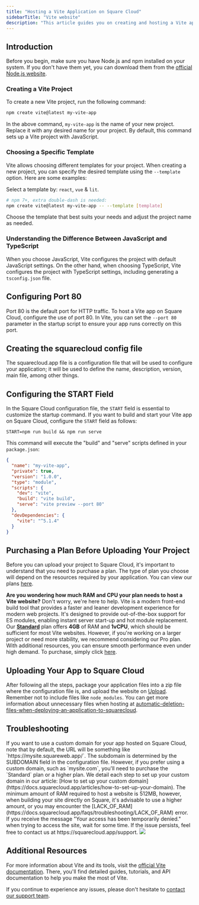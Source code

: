 ```yaml
---
title: "Hosting a Vite Application on Square Cloud"
sidebarTitle: "Vite website"
description: "This article guides you on creating and hosting a Vite app on Square Cloud"
---
```


## Introduction

Before you begin, make sure you have Node.js and npm installed on your system. If you don't have them yet, you can download them from the [official Node.js website](https://nodejs.org/).

### Creating a Vite Project

To create a new Vite project, run the following command:

```bash
npm create vite@latest my-vite-app
```

In the above command, `my-vite-app` is the name of your new project. Replace it with any desired name for your project. By default, this command sets up a Vite project with JavaScript.

### Choosing a Specific Template

Vite allows choosing different templates for your project. When creating a new project, you can specify the desired template using the `--template` option. Here are some examples:

Select a template by: `react`, `vue` & `lit`.
```bash
# npm 7+, extra double-dash is needed:
npm create vite@latest my-vite-app -- --template [template]
```

Choose the template that best suits your needs and adjust the project name as needed.

### Understanding the Difference Between JavaScript and TypeScript

When you choose JavaScript, Vite configures the project with default JavaScript settings. On the other hand, when choosing TypeScript, Vite configures the project with TypeScript settings, including generating a `tsconfig.json` file.

## Configuring Port 80

Port 80 is the default port for HTTP traffic. To host a Vite app on Square Cloud, configure the use of port 80. In Vite, you can set the `--port 80` parameter in the startup script to ensure your app runs correctly on this port.

## Creating the squarecloud config file

<Card title="Learn about: how to make the configuration file for Square Cloud." icon="link" href="https://docs.squarecloud.app/getting-started/config-file">
The squarecloud.app file is a configuration file that will be used to configure your application; it will be used to define the name, description, version, main file, among other things.
</Card>

## Configuring the START Field

In the Square Cloud configuration file, the `START` field is essential to customize the startup command. If you want to build and start your Vite app on Square Cloud, configure the `START` field as follows:

```app squarecloud.app
START=npm run build && npm run serve
```

This command will execute the "build" and "serve" scripts defined in your `package.json`:

```json package.json
{
  "name": "my-vite-app",
  "private": true,
  "version": "1.0.0",
  "type": "module",
  "scripts": {
    "dev": "vite",
    "build": "vite build",
    "serve": "vite preview --port 80"
  },
  "devDependencies": {
    "vite": "^5.1.4"
  }
}

```
## Purchasing a Plan Before Uploading Your Project

Before you can upload your project to Square Cloud, it's important to understand that you need to purchase a plan. The type of plan you choose will depend on the resources required by your application. You can view our plans [here](https://squarecloud.app/plans).

<Note>**Are you wondering how much RAM and CPU your plan needs to host a Vite website?** Don't worry, we're here to help. Vite is a modern front-end build tool that provides a faster and leaner development experience for modern web projects. It's designed to provide out-of-the-box support for ES modules, enabling instant server start-up and hot module replacement. Our **[Standard](https://squarecloud.app/pay/standard)** plan offers **4GB** of RAM and **1vCPU**, which should be sufficient for most Vite websites. However, if you're working on a larger project or need more stability, we recommend considering our Pro plan. With additional resources, you can ensure smooth performance even under high demand. To purchase, simply click [here](https://squarecloud.app/pay/pro).</Note>

## Uploading Your App to Square Cloud

After following all the steps, package your application files into a zip file where the configuration file is, and upload the website on [Upload](https://squarecloud.app/dashboard/upload). Remember not to include files like `node_modules`. You can get more information about unnecessary files when hosting at [automatic-deletion-files-when-deploying-an-application-to-squarecloud](https://docs.squarecloud.app/faqs/automatic-deletion-files-when-deploying-an-application-to-squarecloud).

## Troubleshooting

<AccordionGroup>
  <Accordion title="Custom Domain" icon="globe" iconType="solid">
    If you want to use a custom domain for your app hosted on Square Cloud, note that by default, the URL will be something like `https://mysite.squareweb.app/`. The subdomain is determined by the SUBDOMAIN field in the configuration file. However, if you prefer using a custom domain, such as `mysite.com`, you'll need to purchase the `Standard` plan or a higher plan. We detail each step to set up your custom domain in our article: [How to set up your custom domain](https://docs.squarecloud.app/articles/how-to-set-up-your-domain).
  </Accordion>

  <Accordion title="Minimum RAM Requirements" icon="memory" iconType="solid">
      The minimum amount of RAM required to host a website is 512MB, however, when building your site directly on Square, it's advisable to use a higher amount, or you may encounter the [LACK_OF_RAM](https://docs.squarecloud.app/faqs/troubleshooting/LACK_OF_RAM) error.
  </Accordion>

  <Accordion title="Temporarily Denied Access" icon="ban" iconType="solid">
    If you receive the message "Your access has been temporarily denied." when trying to access the site, wait for some time. If the issue persists, feel free to contact us at https://squarecloud.app/support.
    <Frame>
      <img src="https://i.imgur.com/Og5iBAH.png" style={{ borderRadius: "0.2rem" }} />
    </Frame>
  </Accordion>
</AccordionGroup>

## Additional Resources

For more information about Vite and its tools, visit the [official Vite documentation](https://vitejs.dev/guide/). There, you'll find detailed guides, tutorials, and API documentation to help you make the most of Vite.

If you continue to experience any issues, please don't hesitate to [contact our support team](/company/support).